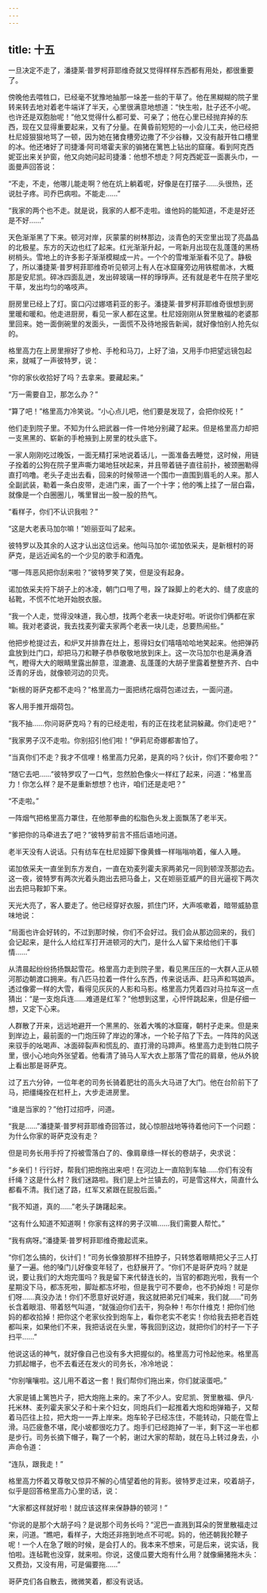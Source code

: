 ```yaml
---
---
---
```

title: 十五
---




一旦决定不走了，潘捷莱·普罗柯菲耶维奇就又觉得样样东西都有用处，都很重要了。

傍晚他去喂牲口，已经毫不犹豫地抽那一垛差一些的干草了。他在黑糊糊的院子里转来转去地对着老牛端详了半天，心里很满意地想道：“快生啦，肚子还不小呢。也许还是双胞胎呢！”他又觉得什么都可爱、可亲了；他在心里已经抛弃掉的东西，现在又显得重要起来，又有了分量。在黄昏前短短的一小会儿工夫，他已经把杜尼娅狠狠地骂了一顿，因为她在猪食槽旁边撒了不少谷糠，又没有敲开牲口槽里的冰。他还堵好了司捷潘·阿司塔霍夫家的骟猪在篱笆上钻出的窟窿。看到阿克西妮亚出来关护窗，他又向她问起司捷潘：他想不想走？阿克西妮亚一面裹头巾，一面曼声回答说：

“不走，不走，他哪儿能走啊？他在炕上躺着呢，好像是在打摆子……头很热，还说肚子疼。司乔巴病啦。不能走……”

“我家的两个也不走。就是说，我家的人都不走啦。谁他妈的能知道，不走是好还是不好……”

天色渐渐黑了下来。顿河对岸，灰蒙蒙的树林那边，淡青色的天空里出现了亮晶晶的北极星。东方的天边也红了起来。红光渐渐升起，一弯新月出现在乱蓬蓬的黑杨树梢头。雪地上的许多影子渐渐模糊成一片。一个个的雪堆渐渐看不见了。静极了，所以潘捷莱·普罗柯菲耶维奇听见顿河上有人在冰窟窿旁边用铁棍凿冰，大概那是安尼凯。碎冰四面乱迸，发出碎玻璃一样的琤琤声。还有就是老牛在院子里吃干草，发出均匀的咯吱声。

厨房里已经上了灯。窗口闪过娜塔莉亚的影子。潘捷莱·普罗柯菲耶维奇很想到房里暖和暖和。他走进厨房，看见一家人都在这里。杜尼娅刚刚从贺里散福的老婆那里回来。她一面倒碗里的发面头，一面慌不及待地报告新闻，就好像怕别人抢先似的。

格里高力在上房里擦好了步枪、手枪和马刀，上好了油，又用手巾把望远镜包起来，就喊了一声彼特罗，说：

“你的家伙收拾好了吗？去拿来。要藏起来。”

“万一需要自卫，那怎么办？”

“算了吧！”格里高力冷笑说。“小心点儿吧，他们要是发现了，会把你绞死！”

他们走到院子里。不知为什么把武器一件一件地分别藏了起来。但是格里高力却把一支黑黑的、崭新的手枪掖到上房里的枕头底下。

一家人刚刚吃过晚饭，一面无精打采地说着话儿，一面准备去睡觉，这时候，用链子拴着的公狗在院子里声嘶力竭地狂吠起来，并且带着链子直往前扑，被颈圈勒得直打呜噜。老头子走出去看，回来的时候带进一个围巾一直围到眉毛的人来。那人全副武装，勒着一条白皮带，走进门来，画了一个十字；他的嘴上挂了一层白霜，就像是一个白圈圈儿，嘴里冒出一股一股的热气。

“看样子，你们不认识我啦？”

“这是大老表马加尔嘛！”妲丽亚叫了起来。

彼特罗以及其余的人这才认出这位远亲。他叫马加尔·诺加依采夫，是新根村的哥萨克，是远近闻名的一个少见的歌手和酒鬼。

“哪一阵恶风把你刮来啦？”彼特罗笑了笑，但是没有起身。

诺加依采夫捋下胡子上的冰凌，朝门口甩了甩，跺了跺脚上的老大的、缝了皮底的毡靴，不慌不忙地开始脱衣服。

“我一个人走，觉得没味道，我心想，找两个老表一块走好啦。听说你们俩都在家嘛。我对老婆说，我去找麦列霍夫家两个老表一块儿走，总要热闹些。”

他把步枪提过去，和炉叉并排靠在灶上，惹得妇女们嘻嘻哈哈地笑起来。他把弹药盒放到灶门口，却把马刀和鞭子恭恭敬敬地放到床上。这一次马加尔也是满身酒气，瞪得大大的眼睛里露出醉意，湿漉漉、乱蓬蓬的大胡子里露着整整齐齐、白中泛青的牙齿，就像顿河边的贝壳。

“新根的哥萨克都不走吗？”格里高力一面把绣花烟荷包递过去，一面问道。

客人用手推开烟荷包。

“我不抽……你问哥萨克吗？有的已经走啦，有的正在找老鼠洞躲藏。你们走吧？”

“我家男子汉不走啦。你别招引他们啦！”伊莉尼奇娜都害怕了。

“当真你们不走？我才不信哩！格里高力兄弟，是真的吗？伙计，你们不要命啦？”

“随它去吧……”彼特罗叹了一口气，忽然脸色像火一样红了起来，问道：“格里高力！你怎么样？是不是重新想想？也许，咱们还是走吧？”

“不走啦。”

一阵烟气把格里高力罩住，在他那拳曲的松脂色头发上面飘荡了老半天。

“爹把你的马牵进去了吧？”彼特罗前言不搭后语地问道。

老半天没有人说话。只有纺车在杜尼娅脚下像黄蜂一样嗡嗡响着，催人入睡。

诺加依采夫一直坐到东方发白，一直在劝麦列霍夫家两弟兄一同到顿涅茨那边去。这一夜，彼特罗有两次光着头跑出去把马备上，又在妲丽亚威严的目光逼视下两次出去把马鞍卸下来。

天光大亮了，客人要走了。他已经穿好衣服，抓住门环，大声咳嗽着，暗带威胁意味地说：

“局面也许会好转的，不过到那时候，你们不会好过。我们会从那边回来的，我们会记起来，是什么人给红军打开进顿河的大门，是什么人留下来给他们干事情……”

从清晨起纷纷扬扬飘起雪花。格里高力走到院子里，看见黑压压的一大群人正从顿河那边朝渡口拥来。有八匹马拉着一件什么东西，传来说话声、赶马声和骂娘声。透过像雾一样的大雪，看得见灰灰的人影和马影。格里高力凭着四对马拉车这一点猜出：“是一支炮兵连……难道是红军？”他想到这里，心怦怦跳起来，但是仔细一想，又定下心来。

人群散了开来，远远地避开一个黑黑的、张着大嘴的冰窟窿，朝村子走来。但是来到岸边上，最前面的一门炮压碎了岸边的薄冰，一个轮子陷了下去。一阵阵的风送来驭手的吆喝声、冰面碎裂声和慌乱的、直打滑的马蹄声。格里高力走到牲口院子里，很小心地向外张望着。他看清了骑马人军大衣上那落了雪花的肩章，他从外貌上看出那是哥萨克。

过了五六分钟，一位年老的司务长骑着肥壮的高头大马进了大门。他在台阶前下了马，把缰绳拴在栏杆上，大步走进房里。

“谁是当家的？”他打过招呼，问道。

“我是……”潘捷莱·普罗柯菲耶维奇回答过，就心惊胆战地等待着他问下一个问题：为什么你家的哥萨克没有走？

但是司务长用手捋了捋被雪落白了的、像肩章绦一样长的卷胡子，央求说：

“乡亲们！行行好，帮我们把炮拖出来吧！在河边上一直陷到车轴……你们有没有纤绳？这是什么村？我们迷路啦。我们是上叶兰镇去的，可是雪这样大，简直什么都看不清。我们迷了路，红军又紧跟在屁股后面。”

“我不知道，真的……”老头子踌躇起来。

“这有什么知道不知道啊！你家有这样的男子汉嘛……我们需要人帮忙。”

“我有病呀。”潘捷莱·普罗柯菲耶维奇撒起谎来。

“你们怎么搞的，伙计们！”司务长像狼那样不扭脖子，只转悠着眼睛把父子三人打量了一遍。他的嗓门儿好像变年轻了，也舒展开了。“你们不是哥萨克吗？就是说，要让我们的大炮完蛋吗？我是留下来代替连长的，当官的都跑光啦，我有一个星期没下马，都冻死啦，脚趾都冻坏啦，但是我宁可不要命，也不扔掉炮！可是你们呀……真没办法！你们不愿意好说好道，我这就把弟兄们喊来，我们就……”司务长含着眼泪、带着怒气叫道，“就强迫你们去干，狗杂种！布尔什维克！把你们他妈的都收拾掉！把你这个老家伙拴到炮车上，看你老实不老实！你给我去把老百姓都叫来，如果他们不来，我把话说在头里，等我回到这边，就把你们的村子一下子扫平……”

他说这话的神气，就好像自己也没有多大把握似的。格里高力可怜起他来。格里高力抓起帽子，也不去看还在发火的司务长，冷冷地说：

“你别嚷嚷啦。这儿用不着这一套！我们帮你们拖出来，你们就滚蛋吧。”

大家是铺上篱笆片子，把大炮拖上来的。来了不少人。安尼凯、贺里散福、伊凡·托米林、麦列霍夫家父子和十来个妇女，同炮兵们一起推着大炮和炮弹箱子，又帮着马匹往上拉，把大炮一一弄上岸来。炮车轮子已经冻住，不能转动，只能在雪上滑。马匹疲惫不堪，爬小坡都很吃力了。炮手们已经跑掉了一半，剩下这一半也都是步行。司务长摘下帽子，鞠了一个躬，谢过大家的帮助，就在马上转过身去，小声命令道：

“连队，跟我走！”

格里高力怀着又尊敬又惊异不解的心情望着他的背影。彼特罗走过来，咬着胡子，似乎是回答格里高力心里的话，说：

“大家都这样就好啦！就应该这样来保静静的顿河！”

“你说的是那个大胡子吗？是说那个司务长吗？”泥巴一直溅到耳朵的贺里散福走过来，问道。“瞧吧，看样子，大炮还非拖到地点不可呢。妈的，他还朝我抡鞭子呢！一个人在急了眼的时候，是会打人的。我本来不想来，可是后来，说实话，我怕啦。连毡靴也没穿，就来啦。你说，这傻瓜要大炮有什么用？就像癞猪拖木头：又费劲，又没有用，可是偏要拖……”

哥萨克们各自散去，微微笑着，都没有说话。